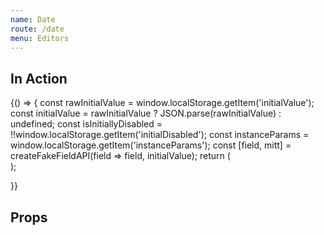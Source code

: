 ```yaml
---
name: Date
route: /date
menu: Editors
---
```



<Readme />


## In Action

<Playground>
  {() => {
    const rawInitialValue = window.localStorage.getItem('initialValue');
    const initialValue = rawInitialValue ? JSON.parse(rawInitialValue) : undefined;
    const isInitiallyDisabled = !!window.localStorage.getItem('initialDisabled');
    const instanceParams = window.localStorage.getItem('instanceParams');
    const [field, mitt] = createFakeFieldAPI(field => field, initialValue);
    return (
      <div data-test-id="date-editor-integration-test">
        <DateEditor
          field={field}
          isInitiallyDisabled={isInitiallyDisabled !== undefined ? isInitiallyDisabled : false}
          parameters={{
            instance: instanceParams ? JSON.parse(instanceParams) : {}
          }}
        />
        <ActionsPlayground mitt={mitt} />
      </div>
    );

}}

</Playground>

## Props

<Props of={DateEditor} />
